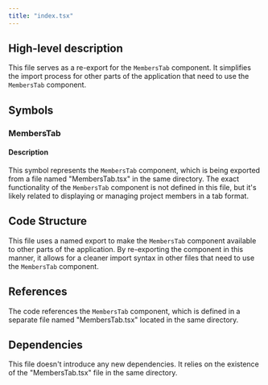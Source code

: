 ```yaml
---
title: "index.tsx"
---
```


## High-level description
This file serves as a re-export for the `MembersTab` component. It simplifies the import process for other parts of the application that need to use the `MembersTab` component.

## Symbols

### MembersTab
#### Description
This symbol represents the `MembersTab` component, which is being exported from a file named "MembersTab.tsx" in the same directory. The exact functionality of the `MembersTab` component is not defined in this file, but it's likely related to displaying or managing project members in a tab format.

## Code Structure
This file uses a named export to make the `MembersTab` component available to other parts of the application. By re-exporting the component in this manner, it allows for a cleaner import syntax in other files that need to use the `MembersTab` component.

## References
The code references the `MembersTab` component, which is defined in a separate file named "MembersTab.tsx" located in the same directory.

## Dependencies
This file doesn't introduce any new dependencies. It relies on the existence of the "MembersTab.tsx" file in the same directory.